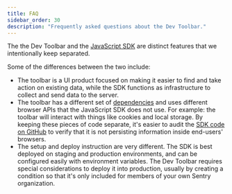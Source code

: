 ```yaml
---
title: FAQ
sidebar_order: 30
description: "Frequently asked questions about the Dev Toolbar."
---
```


<Expandable title="Are there plans to include the Dev Toolbar in the JavaScript SDK?">

The the Dev Toolbar and the [JavaScript SDK](https://github.com/getsentry/sentry-javascript) are distinct features that we intentionally keep separated.

Some of the differences between the two include:
  - The toolbar is a UI product focused on making it easier to find and take action on existing data, while the SDK functions as infrastructure to collect and send data to the server.
  - The toolbar has a different set of [dependencies](https://github.com/getsentry/sentry-toolbar/blob/main/package.json) and uses different browser APIs that the JavaScript SDK does not use. For example: the toolbar will interact with things like cookies and local storage. By keeping these pieces of code separate, it's easier to audit the [SDK code on GitHub](https://github.com/getsentry/sentry-javascript) to verify that it is not persisting information inside end-users' browsers.
  - The setup and deploy instruction are very different. The SDK is best deployed on staging and production environments, and can be configured easily with environment variables. The Dev Toolbar requires special considerations to deploy it into production, usually by creating a condition so that it's only included for members of your own Sentry organization.

</Expandable>
